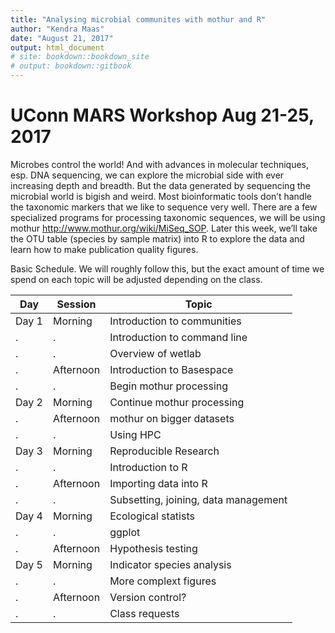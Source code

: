 ```yaml
---
title: "Analysing microbial communites with mothur and R"
author: "Kendra Maas"
date: "August 21, 2017"
output: html_document
# site: bookdown::bookdown_site
# output: bookdown::gitbook
---
```

# UConn MARS Workshop Aug 21-25, 2017

Microbes control the world! And with advances in molecular techniques, esp. DNA sequencing, we can explore the microbial side with ever increasing depth and breadth. But the data generated by sequencing the microbial world is bigish and weird. Most bioinformatic tools don't handle the taxonomic markers that we like to sequence very well. There are a few specialized programs for processing taxonomic sequences, we will be using mothur <http://www.mothur.org/wiki/MiSeq_SOP>. Later this week, we'll take the OTU table (species by sample matrix) into R to explore the data and learn how to make publication quality figures.

Basic Schedule. We will roughly follow this, but the exact amount of time we spend on each topic will be adjusted depending on the class.

Day|Session|Topic
------|-------|--------
Day 1|Morning|Introduction to communities
.|.|Introduction to command line
.|.|Overview of wetlab
.|Afternoon|Introduction to Basespace
.|.|Begin mothur processing
Day 2|Morning|Continue mothur processing
.|Afternoon|mothur on bigger datasets
.|.|Using HPC
Day 3|Morning|Reproducible Research
.|.|Introduction to R
.|Afternoon|Importing data into R
.|.|Subsetting, joining, data management
Day 4|Morning|Ecological statists
.|.|ggplot
.|Afternoon|Hypothesis testing
Day 5|Morning|Indicator species analysis
.|.|More complext figures
.|Afternoon|Version control?
.|.|Class requests
